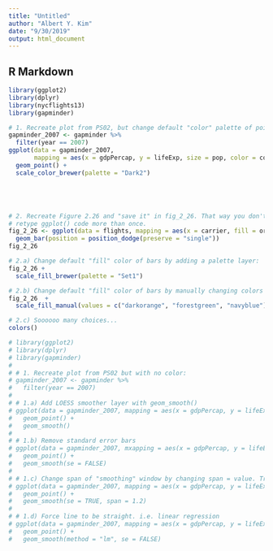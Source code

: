 ```yaml
---
title: "Untitled"
author: "Albert Y. Kim"
date: "9/30/2019"
output: html_document
---
```


## R Markdown

```r
library(ggplot2)
library(dplyr)
library(nycflights13)
library(gapminder)

# 1. Recreate plot from PS02, but change default "color" palette of points:
gapminder_2007 <- gapminder %>% 
  filter(year == 2007)
ggplot(data = gapminder_2007, 
       mapping = aes(x = gdpPercap, y = lifeExp, size = pop, color = continent)) +
  geom_point() +
  scale_color_brewer(palette = "Dark2")





# 2. Recreate Figure 2.26 and "save it" in fig_2_26. That way you don't need to
# retype ggplot() code more than once.
fig_2_26 <- ggplot(data = flights, mapping = aes(x = carrier, fill = origin)) +
  geom_bar(position = position_dodge(preserve = "single")) 
fig_2_26

# 2.a) Change default "fill" color of bars by adding a palette layer:
fig_2_26 +
  scale_fill_brewer(palette = "Set1")

# 2.b) Change default "fill" color of bars by manually changing colors in a layer:
fig_2_26  +
  scale_fill_manual(values = c("darkorange", "forestgreen", "navyblue"))

# 2.c) Soooooo many choices...
colors()
```

```r
# library(ggplot2)
# library(dplyr)
# library(gapminder)
# 
# # 1. Recreate plot from PS02 but with no color:
# gapminder_2007 <- gapminder %>% 
#   filter(year == 2007)
# 
# # 1.a) Add LOESS smoother layer with geom_smooth()
# ggplot(data = gapminder_2007, mapping = aes(x = gdpPercap, y = lifeExp, size = pop)) +
#   geom_point() +
#   geom_smooth()
# 
# # 1.b) Remove standard error bars
# ggplot(data = gapminder_2007, mxapping = aes(x = gdpPercap, y = lifeExp, size = pop)) +
#   geom_point() +
#   geom_smooth(se = FALSE)
# 
# # 1.c) Change span of "smoothing" window by changing span = value. Try different values.
# ggplot(data = gapminder_2007, mapping = aes(x = gdpPercap, y = lifeExp, size = pop)) +
#   geom_point() +
#   geom_smooth(se = TRUE, span = 1.2)
# 
# # 1.d) Force line to be straight. i.e. linear regression
# ggplot(data = gapminder_2007, mapping = aes(x = gdpPercap, y = lifeExp, size = pop)) +
#   geom_point() +
#   geom_smooth(method = "lm", se = FALSE)
```
